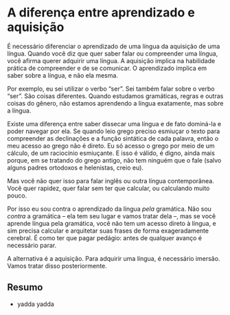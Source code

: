 # A diferença entre aprendizado e aquisição {-}

É necessário diferenciar o aprendizado de uma língua da aquisição de uma língua. Quando você diz que quer saber falar ou compreender uma língua, você afirma querer adquirir uma língua. A aquisição implica na habilidade prática de compreender e de se comunicar. O aprendizado implica em saber sobre a língua, e não ela mesma.

Por exemplo, eu sei utilizar o verbo "ser". Sei também falar sobre o verbo "ser". São coisas diferentes. Quando estudamos gramáticas, regras e outras coisas do gênero, não estamos aprendendo a língua exatamente, mas sobre a língua.

Existe uma diferença entre saber dissecar uma língua e de fato dominá-la e poder navegar por ela. Se quando leio grego preciso esmiuçar o texto para compreender as declinações e a função sintática de cada palavra, então o meu acesso ao grego não é direto. Eu só acesso o grego por meio de um cálculo, de um raciocínio esmiuçante. E isso é válido, é digno, ainda mais porque, em se tratando do grego antigo, não tem ninguém que o fale (salvo alguns padres ortodoxos e helenistas, creio eu).

Mas você não quer isso para falar inglês ou outra língua contemporânea. Você quer rapidez, quer falar sem ter que calcular, ou calculando muito pouco.

Por isso eu sou contra o aprendizado da língua *pela* gramática. Não sou *contra* a gramática -- ela tem seu lugar e vamos tratar dela --, mas se você aprende língua pela gramática, você não tem um acesso direto à língua, e sim precisa calcular e arquitetar suas frases de forma exageradamente cerebral. É como ter que pagar pedágio: antes de qualquer avanço é necessário parar.

A alternativa é a aquisição. Para adquirir uma língua, é necessário imersão. Vamos tratar disso posteriormente.

## Resumo

-   yadda yadda
